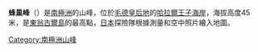 {{Coord|69|1|S|39|35|E|source:GNIS|display=title}}

'''蜂巢峰'''（{{lang-en|Hachinosu Peak}}）是[[南極洲|南極洲]]的山峰，位於[[毛德皇后地|毛德皇后地]]的[[哈拉爾王子海岸|哈拉爾王子海岸]]，海拔高度45米，是[[東翁古爾島|東翁古爾島]]的最高點，[[日本|日本]]探險隊根據測量和空中照片繪入地圖。

{{Antarctica-geo-stub}}
[[Category:南極洲山峰|Category:南極洲山峰]]
